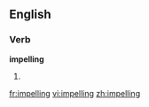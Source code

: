 ==English==

===Verb===
'''impelling'''

# {{present participle of|impel}}

[[fr:impelling]]
[[vi:impelling]]
[[zh:impelling]]